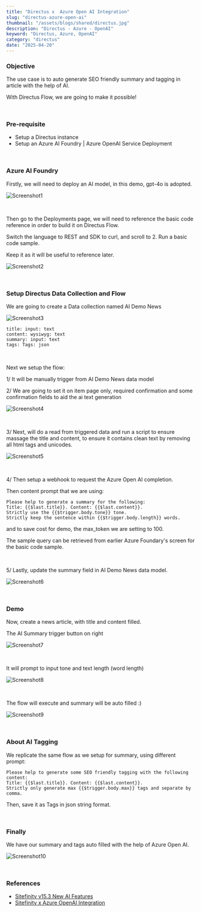 ```yaml
---
title: "Directus x  Azure Open AI Integration"
slug: "directus-azure-open-ai"
thumbnail: "/assets/blogs/shared/directus.jpg"
description: "Directus - Azure - OpenAI"
keyword: "Directus, Azure, OpenAI"
category: "directus"
date: "2025-04-20"
---
```


### Objective

The use case is to auto generate SEO friendly summary and tagging in article with the help of AI.

With Directus Flow, we are going to make it possible!

<br/>

### Pre-requisite

- Setup a Directus instance
- Setup an Azure AI Foundry | Azure OpenAI Service Deployment

<br/>

### Azure AI Foundry

Firstly, we will need to deploy an AI model, in this demo, gpt-4o is adopted.

![Screenshot1](/assets/blogs/directus-azure-open-ai/screen1.png)

<br/>

Then go to the Deployments page, we will need to reference the basic code reference in order to build it on Directus Flow.

Switch the language to REST and SDK to curl, and scroll to 2. Run a basic code sample.

Keep it as it will be useful to reference later.

![Screenshot2](/assets/blogs/directus-azure-open-ai/screen2.png)

<br/>

### Setup Directus Data Collection and Flow

We are going to create a Data collection named AI Demo News

![Screenshot3](/assets/blogs/directus-azure-open-ai/screen3.png)

```
title: input: text
content: wysiwyg: text
summary: input: text
tags: Tags: json
```

<br/>

Next we setup the flow:

1/ It will be manually trigger from AI Demo News data model

2/ We are going to set it on item page only, required confirmation and some confirmation fields to aid the ai text generation

![Screenshot4](/assets/blogs/directus-azure-open-ai/screen4.png)

<br/>

3/ Next, will do a read from triggered data and run a script to ensure massage the title and content, to ensure it contains clean text by removing all html tags and unicodes.

![Screenshot5](/assets/blogs/directus-azure-open-ai/screen5.png)

<br/>

4/ Then setup a webhook to request the Azure Open AI completion.

Then content prompt that we are using:

```
Please help to generate a summary for the following: 
Title: {{$last.title}}. Content: {{$last.content}}. 
Strictly use the {{$trigger.body.tone}} tone. 
Strictly keep the sentence within {{$trigger.body.length}} words.
```

and to save cost for demo, the max_token we are setting to 100.

The sample query can be retrieved from earlier Azure Foundary's screen for the basic code sample.

<br/>

5/ Lastly, update the summary field in AI Demo News data model.

![Screenshot6](/assets/blogs/directus-azure-open-ai/screen6.png)

<br/>

### Demo

Now, create a news article, with title and content filled.

The AI Summary trigger button on right

![Screenshot7](/assets/blogs/directus-azure-open-ai/screen7.png)

<br/>

It will prompt to input tone and text length (word length)

![Screenshot8](/assets/blogs/directus-azure-open-ai/screen8.png)

<br/>

The flow will execute and summary will be auto filled :)

![Screenshot9](/assets/blogs/directus-azure-open-ai/screen9.png)

<br/>

### About AI Tagging

We replicate the same flow as we setup for summary, using different prompt:

```
Please help to generate some SEO friendly tagging with the following content: 
Title: {{$last.title}}. Content: {{$last.content}}. 
Strictly only generate max {{$trigger.body.max}} tags and separate by comma.
```

Then, save it as Tags in json string format.

<br/>

### Finally

We have our summary and tags auto filled with the help of Azure Open AI.

![Screenshot10](/assets/blogs/directus-azure-open-ai/screen10.png)

<br/>

### References
- [Sitefinity v15.3 New AI Features](/blogs/sitefinity-open-ai-azure)
- [Sitefinity x Azure OpenAI Integration](/blogs/sitefinity-open-ai)